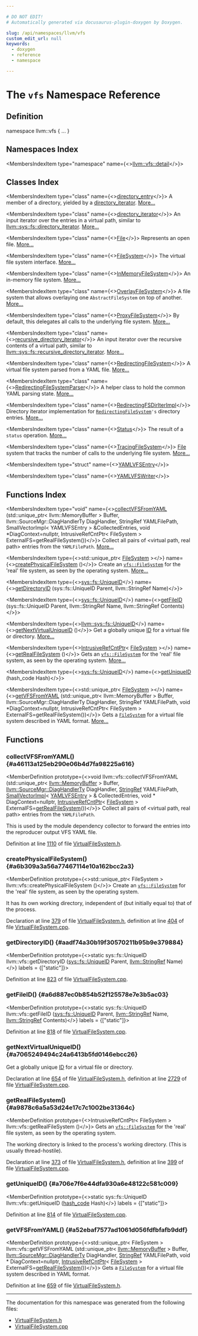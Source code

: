 ```yaml
---

# DO NOT EDIT!
# Automatically generated via docusaurus-plugin-doxygen by Doxygen.

slug: /api/namespaces/llvm/vfs
custom_edit_url: null
keywords:
  - doxygen
  - reference
  - namespace

---
```





# The `vfs` Namespace Reference

<DoxygenPage pluginConfig={pluginConfig}>



## Definition

<CodeBlock>namespace llvm::vfs &#123; ... &#125;</CodeBlock>

## Namespaces Index

<MembersIndex>

<MembersIndexItem
  type="namespace"
  name={<><a href="/docs/api/namespaces/llvm/vfs/detail">llvm::vfs::detail</a></>}>
</MembersIndexItem>

</MembersIndex>

## Classes Index

<MembersIndex>

<MembersIndexItem
  type="class"
  name={<><a href="/docs/api/classes/llvm/vfs/directory-entry">directory_entry</a></>}>
A member of a directory, yielded by a <a href="/docs/api/classes/llvm/vfs/directory-iterator">directory&#95;iterator</a>. <a href="/docs/api/classes/llvm/vfs/directory-entry/#details">More...</a>
</MembersIndexItem>

<MembersIndexItem
  type="class"
  name={<><a href="/docs/api/classes/llvm/vfs/directory-iterator">directory_iterator</a></>}>
An input iterator over the entries in a virtual path, similar to <a href="/docs/api/classes/llvm/sys/fs/directory-iterator">llvm::sys::fs::directory&#95;iterator</a>. <a href="/docs/api/classes/llvm/vfs/directory-iterator/#details">More...</a>
</MembersIndexItem>

<MembersIndexItem
  type="class"
  name={<><a href="/docs/api/classes/llvm/vfs/file">File</a></>}>
Represents an open file. <a href="/docs/api/classes/llvm/vfs/file/#details">More...</a>
</MembersIndexItem>

<MembersIndexItem
  type="class"
  name={<><a href="/docs/api/classes/llvm/vfs/filesystem">FileSystem</a></>}>
The virtual file system interface. <a href="/docs/api/classes/llvm/vfs/filesystem/#details">More...</a>
</MembersIndexItem>

<MembersIndexItem
  type="class"
  name={<><a href="/docs/api/classes/llvm/vfs/inmemoryfilesystem">InMemoryFileSystem</a></>}>
An in-memory file system. <a href="/docs/api/classes/llvm/vfs/inmemoryfilesystem/#details">More...</a>
</MembersIndexItem>

<MembersIndexItem
  type="class"
  name={<><a href="/docs/api/classes/llvm/vfs/overlayfilesystem">OverlayFileSystem</a></>}>
A file system that allows overlaying one <code>AbstractFileSystem</code> on top of another. <a href="/docs/api/classes/llvm/vfs/overlayfilesystem/#details">More...</a>
</MembersIndexItem>

<MembersIndexItem
  type="class"
  name={<><a href="/docs/api/classes/llvm/vfs/proxyfilesystem">ProxyFileSystem</a></>}>
By default, this delegates all calls to the underlying file system. <a href="/docs/api/classes/llvm/vfs/proxyfilesystem/#details">More...</a>
</MembersIndexItem>

<MembersIndexItem
  type="class"
  name={<><a href="/docs/api/classes/llvm/vfs/recursive-directory-iterator">recursive_directory_iterator</a></>}>
An input iterator over the recursive contents of a virtual path, similar to <a href="/docs/api/classes/llvm/sys/fs/recursive-directory-iterator">llvm::sys::fs::recursive&#95;directory&#95;iterator</a>. <a href="/docs/api/classes/llvm/vfs/recursive-directory-iterator/#details">More...</a>
</MembersIndexItem>

<MembersIndexItem
  type="class"
  name={<><a href="/docs/api/classes/llvm/vfs/redirectingfilesystem">RedirectingFileSystem</a></>}>
A virtual file system parsed from a YAML file. <a href="/docs/api/classes/llvm/vfs/redirectingfilesystem/#details">More...</a>
</MembersIndexItem>

<MembersIndexItem
  type="class"
  name={<><a href="/docs/api/classes/llvm/vfs/redirectingfilesystemparser">RedirectingFileSystemParser</a></>}>
A helper class to hold the common YAML parsing state. <a href="/docs/api/classes/llvm/vfs/redirectingfilesystemparser/#details">More...</a>
</MembersIndexItem>

<MembersIndexItem
  type="class"
  name={<><a href="/docs/api/classes/llvm/vfs/redirectingfsdiriterimpl">RedirectingFSDirIterImpl</a></>}>
Directory iterator implementation for <code><a href="/docs/api/classes/llvm/vfs/redirectingfilesystem">RedirectingFileSystem</a>&#39;s</code> directory entries. <a href="/docs/api/classes/llvm/vfs/redirectingfsdiriterimpl/#details">More...</a>
</MembersIndexItem>

<MembersIndexItem
  type="class"
  name={<><a href="/docs/api/classes/llvm/vfs/status">Status</a></>}>
The result of a <code>status</code> operation. <a href="/docs/api/classes/llvm/vfs/status/#details">More...</a>
</MembersIndexItem>

<MembersIndexItem
  type="class"
  name={<><a href="/docs/api/classes/llvm/vfs/tracingfilesystem">TracingFileSystem</a></>}>
<a href="/docs/api/classes/llvm/vfs/file">File</a> system that tracks the number of calls to the underlying file system. <a href="/docs/api/classes/llvm/vfs/tracingfilesystem/#details">More...</a>
</MembersIndexItem>

<MembersIndexItem
  type="struct"
  name={<><a href="/docs/api/structs/llvm/vfs/yamlvfsentry">YAMLVFSEntry</a></>}>
</MembersIndexItem>

<MembersIndexItem
  type="class"
  name={<><a href="/docs/api/classes/llvm/vfs/yamlvfswriter">YAMLVFSWriter</a></>}>
</MembersIndexItem>

</MembersIndex>

## Functions Index

<MembersIndex>

<MembersIndexItem
  type="void"
  name={<><a href="#a46113a125eb290e06b4d7fa98225a616">collectVFSFromYAML</a> (std::unique&#95;ptr&lt; llvm::MemoryBuffer &gt; Buffer, llvm::SourceMgr::DiagHandlerTy DiagHandler, StringRef YAMLFilePath, SmallVectorImpl&lt; YAMLVFSEntry &gt; &amp;CollectedEntries, void &#42;DiagContext=nullptr, IntrusiveRefCntPtr&lt; FileSystem &gt; ExternalFS=getRealFileSystem())</>}>
Collect all pairs of &lt;virtual path, real path&gt; entries from the <code>YAMLFilePath</code>. <a href="#a46113a125eb290e06b4d7fa98225a616">More...</a>
</MembersIndexItem>

<MembersIndexItem
  type={<>std::unique&#95;ptr&lt; <a href="/docs/api/classes/llvm/vfs/filesystem">FileSystem</a> &gt;</>}
  name={<><a href="#a6b309a3a56a77467114e10a162bcc2a3">createPhysicalFileSystem</a> ()</>}>
Create an <code><a href="/docs/api/classes/llvm/vfs/filesystem">vfs::FileSystem</a></code> for the &#39;real&#39; file system, as seen by the operating system. <a href="#a6b309a3a56a77467114e10a162bcc2a3">More...</a>
</MembersIndexItem>

<MembersIndexItem
  type={<><a href="/docs/api/classes/llvm/sys/fs/uniqueid">sys::fs::UniqueID</a></>}
  name={<><a href="#aadf74a30b19f30570211b95b9e379884">getDirectoryID</a> (sys::fs::UniqueID Parent, llvm::StringRef Name)</>}>
</MembersIndexItem>

<MembersIndexItem
  type={<><a href="/docs/api/classes/llvm/sys/fs/uniqueid">sys::fs::UniqueID</a></>}
  name={<><a href="#a6d887ec0b854b52f125578e7e3b5ac03">getFileID</a> (sys::fs::UniqueID Parent, llvm::StringRef Name, llvm::StringRef Contents)</>}>
</MembersIndexItem>

<MembersIndexItem
  type={<><a href="/docs/api/classes/llvm/sys/fs/uniqueid">llvm::sys::fs::UniqueID</a></>}
  name={<><a href="#a7065249494c24a6413b5fd0146ebcc26">getNextVirtualUniqueID</a> ()</>}>
Get a globally unique <a href="/docs/api/namespaces/llvm/callingconv/#abdf8cf606905c10634e831390981b0ed">ID</a> for a virtual file or directory. <a href="#a7065249494c24a6413b5fd0146ebcc26">More...</a>
</MembersIndexItem>

<MembersIndexItem
  type={<><a href="/docs/api/classes/llvm/intrusiverefcntptr">IntrusiveRefCntPtr</a>&lt; <a href="/docs/api/classes/llvm/vfs/filesystem">FileSystem</a> &gt;</>}
  name={<><a href="#a9878c6a5a53d24e17c7c1002be31364c">getRealFileSystem</a> ()</>}>
Gets an <code><a href="/docs/api/classes/llvm/vfs/filesystem">vfs::FileSystem</a></code> for the &#39;real&#39; file system, as seen by the operating system. <a href="#a9878c6a5a53d24e17c7c1002be31364c">More...</a>
</MembersIndexItem>

<MembersIndexItem
  type={<><a href="/docs/api/classes/llvm/sys/fs/uniqueid">sys::fs::UniqueID</a></>}
  name={<><a href="#a706e7f6e44dfa930a6e48122c581c009">getUniqueID</a> (hash&#95;code Hash)</>}>
</MembersIndexItem>

<MembersIndexItem
  type={<>std::unique&#95;ptr&lt; <a href="/docs/api/classes/llvm/vfs/filesystem">FileSystem</a> &gt;</>}
  name={<><a href="#a52ebaf7577ad1061d056fdfbfafb9ddf">getVFSFromYAML</a> (std::unique&#95;ptr&lt; llvm::MemoryBuffer &gt; Buffer, llvm::SourceMgr::DiagHandlerTy DiagHandler, StringRef YAMLFilePath, void &#42;DiagContext=nullptr, IntrusiveRefCntPtr&lt; FileSystem &gt; ExternalFS=getRealFileSystem())</>}>
Gets a <code><a href="/docs/api/classes/llvm/vfs/filesystem">FileSystem</a></code> for a virtual file system described in YAML format. <a href="#a52ebaf7577ad1061d056fdfbfafb9ddf">More...</a>
</MembersIndexItem>

</MembersIndex>


<SectionDefinition>

## Functions

### collectVFSFromYAML() {#a46113a125eb290e06b4d7fa98225a616}

<MemberDefinition
  prototype={<>void llvm::vfs::collectVFSFromYAML (std::unique&#95;ptr&lt; <a href="/docs/api/classes/llvm/memorybuffer">llvm::MemoryBuffer</a> &gt; Buffer, <a href="/docs/api/classes/llvm/sourcemgr/#acf78be89ec851a45f37a776a5a58bfe8">llvm::SourceMgr::DiagHandlerTy</a> DiagHandler, <a href="/docs/api/classes/llvm/stringref">StringRef</a> YAMLFilePath, <a href="/docs/api/classes/llvm/smallvectorimpl">SmallVectorImpl</a>&lt; <a href="/docs/api/structs/llvm/vfs/yamlvfsentry">YAMLVFSEntry</a> &gt; &amp; CollectedEntries, void &#42; DiagContext=nullptr, <a href="/docs/api/classes/llvm/intrusiverefcntptr">IntrusiveRefCntPtr</a>&lt; <a href="/docs/api/classes/llvm/vfs/filesystem">FileSystem</a> &gt; ExternalFS=<a href="#a9878c6a5a53d24e17c7c1002be31364c">getRealFileSystem</a>())</>}>
Collect all pairs of &lt;virtual path, real path&gt; entries from the <code>YAMLFilePath</code>.

This is used by the module dependency collector to forward the entries into the reproducer output VFS YAML file.

Definition at line <a href="/docs/api/files/include/include/llvm/include/llvm/support/virtualfilesystem-h/#l01110">1110</a> of file <a href="/docs/api/files/include/include/llvm/include/llvm/support/virtualfilesystem-h">VirtualFileSystem.h</a>.
</MemberDefinition>

### createPhysicalFileSystem() {#a6b309a3a56a77467114e10a162bcc2a3}

<MemberDefinition
  prototype={<>std::unique&#95;ptr&lt; FileSystem &gt; llvm::vfs::createPhysicalFileSystem ()</>}>
Create an <code><a href="/docs/api/classes/llvm/vfs/filesystem">vfs::FileSystem</a></code> for the &#39;real&#39; file system, as seen by the operating system.

It has its own working directory, independent of (but initially equal to) that of the process.

Declaration at line <a href="/docs/api/files/include/include/llvm/include/llvm/support/virtualfilesystem-h/#l00379">379</a> of file <a href="/docs/api/files/include/include/llvm/include/llvm/support/virtualfilesystem-h">VirtualFileSystem.h</a>, definition at line <a href="/docs/api/files/lib/lib/support/virtualfilesystem-cpp/#l00404">404</a> of file <a href="/docs/api/files/lib/lib/support/virtualfilesystem-cpp">VirtualFileSystem.cpp</a>.
</MemberDefinition>

### getDirectoryID() {#aadf74a30b19f30570211b95b9e379884}

<MemberDefinition
  prototype={<>static sys::fs::UniqueID llvm::vfs::getDirectoryID (<a href="/docs/api/classes/llvm/sys/fs/uniqueid">sys::fs::UniqueID</a> Parent, <a href="/docs/api/classes/llvm/stringref">llvm::StringRef</a> Name)</>}
  labels = {["static"]}>

Definition at line <a href="/docs/api/files/lib/lib/support/virtualfilesystem-cpp/#l00823">823</a> of file <a href="/docs/api/files/lib/lib/support/virtualfilesystem-cpp">VirtualFileSystem.cpp</a>.
</MemberDefinition>

### getFileID() {#a6d887ec0b854b52f125578e7e3b5ac03}

<MemberDefinition
  prototype={<>static sys::fs::UniqueID llvm::vfs::getFileID (<a href="/docs/api/classes/llvm/sys/fs/uniqueid">sys::fs::UniqueID</a> Parent, <a href="/docs/api/classes/llvm/stringref">llvm::StringRef</a> Name, <a href="/docs/api/classes/llvm/stringref">llvm::StringRef</a> Contents)</>}
  labels = {["static"]}>

Definition at line <a href="/docs/api/files/lib/lib/support/virtualfilesystem-cpp/#l00818">818</a> of file <a href="/docs/api/files/lib/lib/support/virtualfilesystem-cpp">VirtualFileSystem.cpp</a>.
</MemberDefinition>

### getNextVirtualUniqueID() {#a7065249494c24a6413b5fd0146ebcc26}

<MemberDefinition
  prototype="UniqueID llvm::vfs::getNextVirtualUniqueID ()">
Get a globally unique <a href="/docs/api/namespaces/llvm/callingconv/#abdf8cf606905c10634e831390981b0ed">ID</a> for a virtual file or directory.

Declaration at line <a href="/docs/api/files/include/include/llvm/include/llvm/support/virtualfilesystem-h/#l00654">654</a> of file <a href="/docs/api/files/include/include/llvm/include/llvm/support/virtualfilesystem-h">VirtualFileSystem.h</a>, definition at line <a href="/docs/api/files/lib/lib/support/virtualfilesystem-cpp/#l02729">2729</a> of file <a href="/docs/api/files/lib/lib/support/virtualfilesystem-cpp">VirtualFileSystem.cpp</a>.
</MemberDefinition>

### getRealFileSystem() {#a9878c6a5a53d24e17c7c1002be31364c}

<MemberDefinition
  prototype={<>IntrusiveRefCntPtr&lt; FileSystem &gt; llvm::vfs::getRealFileSystem ()</>}>
Gets an <code><a href="/docs/api/classes/llvm/vfs/filesystem">vfs::FileSystem</a></code> for the &#39;real&#39; file system, as seen by the operating system.

The working directory is linked to the process&#39;s working directory. (This is usually thread-hostile).

Declaration at line <a href="/docs/api/files/include/include/llvm/include/llvm/support/virtualfilesystem-h/#l00373">373</a> of file <a href="/docs/api/files/include/include/llvm/include/llvm/support/virtualfilesystem-h">VirtualFileSystem.h</a>, definition at line <a href="/docs/api/files/lib/lib/support/virtualfilesystem-cpp/#l00399">399</a> of file <a href="/docs/api/files/lib/lib/support/virtualfilesystem-cpp">VirtualFileSystem.cpp</a>.
</MemberDefinition>

### getUniqueID() {#a706e7f6e44dfa930a6e48122c581c009}

<MemberDefinition
  prototype={<>static sys::fs::UniqueID llvm::vfs::getUniqueID (<a href="/docs/api/classes/llvm/hash-code">hash&#95;code</a> Hash)</>}
  labels = {["static"]}>

Definition at line <a href="/docs/api/files/lib/lib/support/virtualfilesystem-cpp/#l00814">814</a> of file <a href="/docs/api/files/lib/lib/support/virtualfilesystem-cpp">VirtualFileSystem.cpp</a>.
</MemberDefinition>

### getVFSFromYAML() {#a52ebaf7577ad1061d056fdfbfafb9ddf}

<MemberDefinition
  prototype={<>std::unique&#95;ptr&lt; FileSystem &gt; llvm::vfs::getVFSFromYAML (std::unique&#95;ptr&lt; <a href="/docs/api/classes/llvm/memorybuffer">llvm::MemoryBuffer</a> &gt; Buffer, <a href="/docs/api/classes/llvm/sourcemgr/#acf78be89ec851a45f37a776a5a58bfe8">llvm::SourceMgr::DiagHandlerTy</a> DiagHandler, <a href="/docs/api/classes/llvm/stringref">StringRef</a> YAMLFilePath, void &#42; DiagContext=nullptr, <a href="/docs/api/classes/llvm/intrusiverefcntptr">IntrusiveRefCntPtr</a>&lt; <a href="/docs/api/classes/llvm/vfs/filesystem">FileSystem</a> &gt; ExternalFS=<a href="#a9878c6a5a53d24e17c7c1002be31364c">getRealFileSystem</a>())</>}>
Gets a <code><a href="/docs/api/classes/llvm/vfs/filesystem">FileSystem</a></code> for a virtual file system described in YAML format.

Definition at line <a href="/docs/api/files/include/include/llvm/include/llvm/support/virtualfilesystem-h/#l00659">659</a> of file <a href="/docs/api/files/include/include/llvm/include/llvm/support/virtualfilesystem-h">VirtualFileSystem.h</a>.
</MemberDefinition>

</SectionDefinition>

<hr/>

The documentation for this namespace was generated from the following files:

<ul>
<li><a href="/docs/api/files/include/include/llvm/include/llvm/support/virtualfilesystem-h">VirtualFileSystem.h</a></li>
<li><a href="/docs/api/files/lib/lib/support/virtualfilesystem-cpp">VirtualFileSystem.cpp</a></li>
</ul>

</DoxygenPage>
